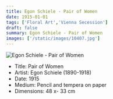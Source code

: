 ```yaml
---
title: Egon Schiele - Pair of Women
date: 1915-01-01
tags: ['Floral Art','Vienna Secession']
draft: false
summary: Egon Schiele - Pair of Women
images: ['/static/images/10407.jpg']
---
```


![Egon Schiele - Pair of Women](/static/images/10407.jpg)

* Title: Pair of Women
* Artist: Egon Schiele (1890-1918)
* Date: 1915
* Medium: Pencil and tempera on paper
* Dimensions: 48 x- 33 cm


